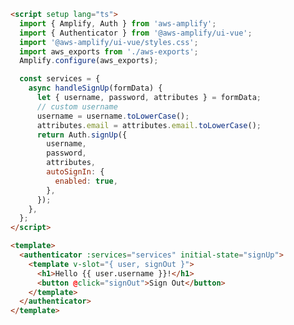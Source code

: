 ```html
<script setup lang="ts">
  import { Amplify, Auth } from 'aws-amplify';
  import { Authenticator } from '@aws-amplify/ui-vue';
  import '@aws-amplify/ui-vue/styles.css';
  import aws_exports from './aws-exports';
  Amplify.configure(aws_exports);

  const services = {
    async handleSignUp(formData) {
      let { username, password, attributes } = formData;
      // custom username
      username = username.toLowerCase();
      attributes.email = attributes.email.toLowerCase();
      return Auth.signUp({
        username,
        password,
        attributes,
        autoSignIn: {
          enabled: true,
        },
      });
    },
  };
</script>

<template>
  <authenticator :services="services" initial-state="signUp">
    <template v-slot="{ user, signOut }">
      <h1>Hello {{ user.username }}!</h1>
      <button @click="signOut">Sign Out</button>
    </template>
  </authenticator>
</template>
```
